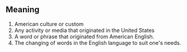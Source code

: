 == Meaning ==

#American culture or custom
#Any activity or media that originated in the United States
#A word or phrase that originated from American English.
#The changing of words in the English language to suit one's needs.